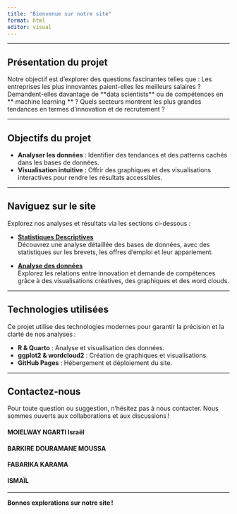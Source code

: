 ```yaml
---
title: "Bienvenue sur notre site"
format: html
editor: visual
---
```


------------------------------------------------------------------------

## Présentation du projet

Notre objectif est d'explorer des questions fascinantes telles que : Les entreprises les plus innovantes paient-elles les meilleurs salaires ? Demandent-elles davantage de \*\*data scientists\*\* ou de compétences en \*\* machine learning \*\* ? Quels secteurs montrent les plus grandes tendances en termes d'innovation et de recrutement ?

------------------------------------------------------------------------

## Objectifs du projet

-   **Analyser les données** : Identifier des tendances et des patterns cachés dans les bases de données.
-   **Visualisation intuitive** : Offrir des graphiques et des visualisations interactives pour rendre les résultats accessibles.

------------------------------------------------------------------------

## Naviguez sur le site

Explorez nos analyses et résultats via les sections ci-dessous :

-   [**Statistiques Descriptives**](Statistiques%20descriptives.qmd)\
    Découvrez une analyse détaillée des bases de données, avec des statistiques sur les brevets, les offres d’emploi et leur appariement.

-   [**Analyse des données**](Analyses%20de%20données.qmd)\
    Explorez les relations entre innovation et demande de compétences grâce à des visualisations créatives, des graphiques et des word clouds.

------------------------------------------------------------------------

## Technologies utilisées

Ce projet utilise des technologies modernes pour garantir la précision et la clarté de nos analyses :

-   **R & Quarto** : Analyse et visualisation des données.
-   **ggplot2 & wordcloud2** : Création de graphiques et visualisations.
-   **GitHub Pages** : Hébergement et déploiement du site.

------------------------------------------------------------------------

## Contactez-nous

Pour toute question ou suggestion, n'hésitez pas à nous contacter. Nous sommes ouverts aux collaborations et aux discussions !

#### MOIELWAY NGARTI Israël

#### BARKIRE DOURAMANE MOUSSA

#### FABARIKA KARAMA

#### ISMAÏL

------------------------------------------------------------------------

**Bonnes explorations sur notre site !**

